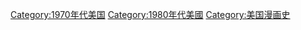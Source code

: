 [[Category:1970年代美国|Category:1970年代美国]]
[[Category:1980年代美國|Category:1980年代美國]]
[[Category:美国漫画史|Category:美国漫画史]]